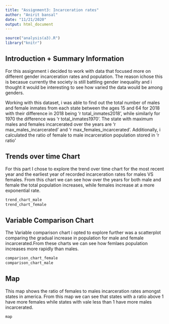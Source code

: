 ```yaml
---
title: "Assignment3: Incarceration rates"
author: "Anirit bansal"
date: "11/21/2020"
output: html_document
---
```


```r
source("analysis(a3).R")
library("knitr")
```

## Introduction + Summary Information

For this assignment i decided to work with data that focused more on different gender incarceration rates and population. The reason ichose this is becasue currently  the society is still battling gender inequality and i thought it would be interesting to see how varied the data would  be among genders.

Working with  this dataset, i was able to find out the total number of males and female inmates from each state between the ages 15 and 64 for 2018 with their difference in 2018 being 'r total_inmates2018', while similarly for 1970  the difference was 'r total_inmates1970'. The state with maximum males and females incarcerated over the years are 'r max_males_incarcerated' and 'r max_females_incarcerated'. Additionally, i calculated the ratio of female to male incarceration population stored in 'r ratio'

## Trends over time Chart
For this part I chose to explore the trend over time chart for the most recent year and the earliest year of recorded incarceration rates for males VS females. From this chart we can see how over the years for both male and female the total population increases, while females increase at a more exponential rate.
```r
trend_chart_male
trend_chart_female
```

## Variable Comparison Chart
The Variable comparison chart i opted to explore further was a scatterplot comparing the gradual increase in population for male and female incarcerated.From these charts we can see how femlaes population increases more  rapidly than males.

```r
comparison_chart_female
comparison_chart_male
```

## Map
This map shows the ratio of females to males incarceration rates amongst states in america. From this map we can see that states with a ratio above 1 have more females while states with vale less than 1 have more males incarcerated. 

```r
map
```
